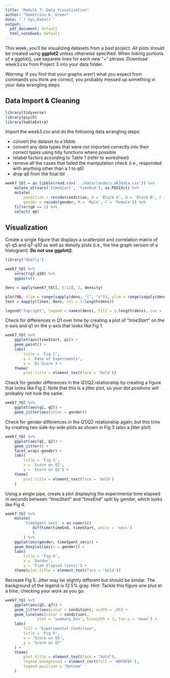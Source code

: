 ```yaml
---
title: 'Module 7: Data Visualization'
author: "Demetrius K. Green"
date: "`r Sys.Date()`"
output:
  pdf_document: default
  html_notebook: default
---
```


This week, you’ll be visualizing datasets from a past project. All plots should 
be created using **ggplot2** unless otherwise specified. When linking portions of 
a ggplot(), use separate lines for each new "+" phrase. Download week3.csv from 
Project 3 into your data folder.

*Warning.* If you find that your graphs aren’t what you expect from commands you 
think are correct, you probably messed up something in your data wrangling steps.

## Data Import & Cleaning

```r
library(tidyverse)
library(psych)
library(kableExtra)
```

Import the *week3.csv* and do the following data wrangling steps:

- convert the dataset to a tibble
- convert any data types that were not imported correctly into their correct
types using tidy functions where possible 
- relabel factors according to Table 1 (refer to worksheet)
- remove all the cases that failed the manipulation check (i.e., responded with 
anything other than a 1 to q6)
- drop q6 from the final tbl

```r
week7_tbl = as_tibble(read.csv('../data/landers_wk3data.csv')) %>% 
    mutate_at(vars('timeStart', 'timeEnd'), as.POSIXct) %>% 
    mutate(
        condition = recode(condition, A = 'Block A', B = 'Block B', C = 'Control'), 
        gender = recode(gender, M = 'Male', F = 'Female')) %>%
    filter(q6 == 1) %>% 
    select(-q6)
```

\newpage

## Visualization

Create a single figure that displays a scatterplot and correlation matrix of 
q1-q5 and q7-q10 as well as density plots (i.e., the line graph version of a 
histogram). **Do not use ggplot()**.

```r
library("GGally")

week7_tbl %>% 
    select(q1:q10) %>% 
    ggpairs()
```

```r
dens = apply(week7_tbl[, 5:13], 2, density)

plot(NA, xlim = range(sapply(dens, "[", "x")), ylim = range(sapply(dens, "[", "y"))) 
test = mapply(lines, dens, col = 1:length(dens))

legend("topright", legend = names(dens), fill = 1:length(dens), cex = .65)
```

\newpage

Check for differences in Q1 over time by creating a plot of "*timeStart*" on the 
x-axis and q1 on the y-axis that looks like Fig 1. 

```r
week7_tbl %>% 
    ggplot(aes(timeStart, q1)) +
    geom_point() +
    labs(
        title = 'Fig 1', 
        x = 'Date of Experiments', 
        y = 'Q1 Score') +
    theme(
        plot.title = element_text(face = 'bold'))
```

\newpage 

Check for gender differences in the Q1/Q2 relationship by creating a figure that 
looks like Fig 2. Note that this is a jitter plot, so your dot positions will
probably not look the same. 

```r
week7_tbl %>% 
    ggplot(aes(q1, q2)) + 
    geom_jitter(aes(color = gender))
```

\newpage

Check for gender differences in the Q1/Q2 relationship again, but this time by
creating two side-by-side plots as shown in Fig 3 (also a jitter plot)

```r
week7_tbl %>%
    ggplot(aes(q1, q2)) +
    geom_jitter() + 
    facet_wrap(~gender) +
    labs(
        title = 'Fig 3', 
        x = 'Score on Q1', 
        y = 'Score on Q2') + 
    theme(
        plot.title = element_text(face = 'bold')
    )
```

\newpage

Using a single pipe, create a plot displaying the experimental time elapsed in 
seconds between "*timeStart*" and "*timeEnd*" split by gender, which looks like 
Fig 4.

```r
week7_tbl %>% 
    mutate(
        'timeSpent_secs' = as.numeric(
            difftime(timeEnd, timeStart, units = 'secs')
            )
        ) %>% 
    ggplot(aes(gender, timeSpent_secs)) +
    geom_boxplot(aes(x = gender)) +
    labs(
        title = 'Fig 4', 
        x = 'Gender', 
        y = 'Time Elapsed (secs)') +
    theme(plot.title = element_text(face = 'bold'))
```

\newpage

Recreate Fig 5. Jitter may be slightly different but should be similar. The 
background of the legend is 12.5% gray. *Hint:* Tackle this figure one plus at a 
time, checking your work as you go.

```r
week7_tbl %>% 
    ggplot(aes(q5, q7)) +
    geom_jitter(aes(color = condition), width = .05) +
    geom_line(aes(color = condition), 
              stat = 'summary_bin', binwidth = 3, fun.y = 'mean') +
    labs(
        fill = "Experimental Condition",
        title = 'Fig 5', 
        x = 'Score on Q5', 
        y = 'Score on Q7'
    ) +
    theme(
        plot.title = element_text(face = "bold"), 
        legend.background = element_rect(fill = '#DFDFDF'), 
        legend.position = "bottom"
    )
    
```

